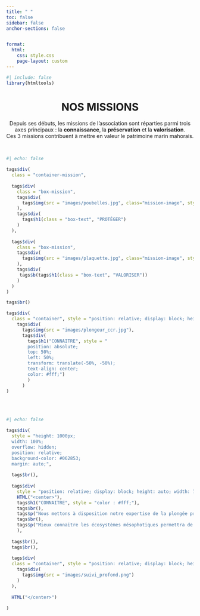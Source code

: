 ```yaml
---
title: " "
toc: false
sidebar: false
anchor-sections: false


format: 
  html:
    css: style.css
    page-layout: custom
---
```


```r
#| include: false
library(htmltools)
```
<center>
# NOS MISSIONS 
</center>

<center>
Depuis ses débuts, les missions de l’association sont réparties parmi trois axes principaux : la **connaissance**, la **préservation** et la **valorisation**.
<br>
Ces 3 missions contribuent à mettre en valeur le patrimoine marin mahorais.
</center>

<br>

```r
#| echo: false

tags$div(
  class = "container-mission",
  
  tags$div(
    class = "box-mission",
    tags$div(
      tags$img(src = "images/poubelles.jpg", class="mission-image", style = "height: 100%;")
    ),
    tags$div(
      tags$h1(class = "box-text", "PROTÉGER")
    )
  ),
  
  tags$div(
    class = "box-mission",
    tags$div(
      tags$img(src = "images/plaquette.jpg", class="mission-image", style = "height: 130%;")
    ),
    tags$div(
     tags$b(tags$h1(class = "box-text", "VALORISER"))
    )
  )
)

tags$br()

tags$div(
  class = "container", style = "position: relative; display: block; height: auto; width: 100vw; align-items: center; margin: 0 auto; text-align: center.",
    tags$div(
      tags$img(src = "images/plongeur_ccr.jpg"),
      tags$div(
        tags$h1("CONNAITRE", style = "
        position: absolute; 
        top: 50%; 
        left: 50%; 
        transform: translate(-50%, -50%);
        text-align: center; 
        color: #fff;")
        )
      )
)


```

<br>
<br>

```r
#| echo: false

tags$div(
  style = "height: 1000px; 
  width: 100%; 
  overflow: hidden;
  position: relative;
  background-color: #062853;
  margin: auto;",
  
  tags$br(),
  
  tags$div(
    style = "position: relative; display: block; height: auto; width: 70vw; align-items: center; margin: 0 auto; text-align: center.",
    HTML("<center>"),
    tags$h1("CONNAITRE", style = "color : #fff;"),
    tags$br(),
    tags$p("Nous mettons à disposition notre expertise de la plongée profondes sur plusieurs missions d'inventaire en zone mésophotique. Formé en écologie marine, nous pouvons égalment mettre en oeuvre tout type de protocole scientifique entre 0 et 150m.", style = "color : #fff;"),
    tags$br(),
    tags$p("Mieux connaitre les écosystèmes mésophotiques permettra de mieux comprendre leurs réponses aux activités humaines et au changement climatique.", style = "color : #fff;")
    ),
  
  tags$br(),
  tags$br(),
  
  tags$div(
  class = "container", style = "position: relative; display: block; height: auto; width: 70vw; align-items: center; margin: 0 auto; text-align: center",
    tags$div(
      tags$img(src = "images/suivi_profond.png")
    )
  ),
  
  HTML("</center>")
    
)


```

<br>
<br>
